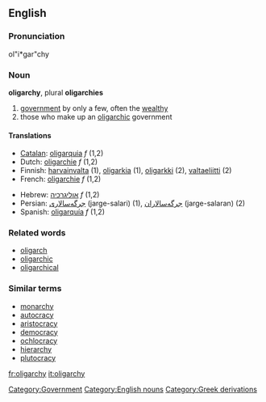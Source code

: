 ==English==
{{wikipedia}}
===Pronunciation===
ol"i*gar"chy

===Noun===
'''oligarchy''', plural '''oligarchies'''

# [[government]] by only a few, often the [[wealthy]]
# those who make up an [[oligarchic]] government
[[Category:Government]]

====Translations====
{{top}}
*[[Catalan]]: [[oligarquia]] ''f'' (1,2)
*Dutch: [[oligarchie]] ''f'' (1,2)
*Finnish: [[harvainvalta]] (1), [[oligarkia]] (1), [[oligarkki]] (2), [[valtaeliitti]] (2)
*French: [[oligarchie]] ''f'' (1,2)
{{mid}}
*Hebrew: [[:he:אוליגרכיה|אוליגרכיה]] ''f'' (1,2)
*Persian: [[جرگه‌سالاری]] (jarge-salari) (1), [[جرگه‌سالاران]] (jarge-salaran) (2)
*Spanish: [[oligarquía]] ''f'' (1,2)
{{bottom}}

===Related words===
*[[oligarch]]
*[[oligarchic]]
*[[oligarchical]]

===Similar terms===
*[[monarchy]]
*[[autocracy]]
*[[aristocracy]]
*[[democracy]]
*[[ochlocracy]]
*[[hierarchy]]
*[[plutocracy]]

[[Category:English nouns]]
[[Category:Greek derivations]]

[[fr:oligarchy]]
[[it:oligarchy]]